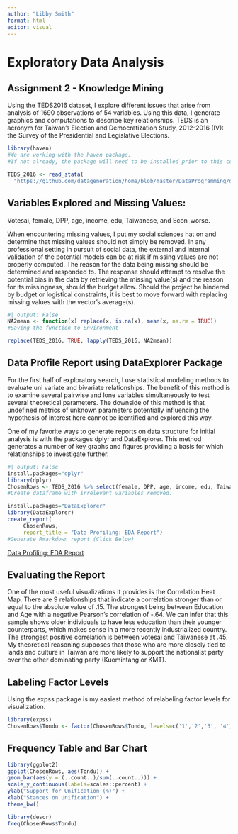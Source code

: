 ---
author: "Libby Smith"
format: html
editor: visual
---

# Exploratory Data Analysis

## Assignment 2 - Knowledge Mining

Using the TEDS2016 dataset, I explore different issues that arise from analysis of 1690 observations of 54 variables. Using this data, I generate graphics and computations to describe key relationships. TEDS is an acronym for Taiwan's Election and Democratization Study, 2012-2016 (IV): the Survey of the Presidential and Legislative Elections.

```{r}
library(haven)
#We are working with the haven package.
#If not already, the package will need to be installed prior to this command. 

TEDS_2016 <- read_stata(
  "https://github.com/datageneration/home/blob/master/DataProgramming/data/TEDS_2016.dta?raw=true")
```

## Variables Explored and Missing Values:

Votesai, female, DPP, age, income, edu, Taiwanese, and Econ_worse.

When encountering missing values, I put my social sciences hat on and determine that missing values should not simply be removed. In any professional setting in pursuit of social data, the external and internal validation of the potential models can be at risk if missing values are not properly computed. The reason for the data being missing should be determined and responded to. The response should attempt to resolve the potential bias in the data by retrieving the missing value(s) and the reason for its missingness, should the budget allow. Should the project be hindered by budget or logistical constraints, it is best to move forward with replacing missing values with the vector's average(s).

```{r}
#| output: False
NA2mean <- function(x) replace(x, is.na(x), mean(x, na.rm = TRUE)) 
#Saving the function to Environment

replace(TEDS_2016, TRUE, lapply(TEDS_2016, NA2mean))


```

## Data Profile Report using DataExplorer Package

For the first half of exploratory search, I use statistical modeling methods to evaluate uni variate and bivariate relationships. The benefit of this method is to examine several pairwise and lone variables simultaneously to test several theoretical parameters. The downside of this method is that undefined metrics of unknown parameters potentially influencing the hypothesis of interest here cannot be identified and explored this way.

One of my favorite ways to generate reports on data structure for initial analysis is with the packages dplyr and DataExplorer. This method generates a number of key graphs and figures providing a basis for which relationships to investigate further.

```{r}
#| output: False
install.packages="dplyr"
library(dplyr)
ChosenRows <- TEDS_2016 %>% select(female, DPP, age, income, edu, Taiwanese, Tondu, Econ_worse, votetsai) 
#Create dataframe with irrelevant variables removed.

install.packages="DataExplorer"
library(DataExplorer)
create_report(
     ChosenRows,
     report_title = "Data Profiling: EDA Report")
#Generate Rmarkdown report (Click Below)
```

[Data Profiling: EDA Report](https://libertysmith.github.io/report.html){#overview}

## Evaluating the Report

One of the most useful visualizations it provides is the Correlation Heat Map. There are 9 relationships that indicate a correlation stronger than or equal to the absolute value of .15. The strongest being between Education and Age with a negative Pearson's correlation of -.64. We can infer that this sample shows older individuals to have less education than their younger counterparts, which makes sense in a more recently industrialized country. The strongest positive correlation is between votesai and Taiwanese at .45. My theoretical reasoning supposes that those who are more closely tied to lands and culture in Taiwan are more likely to support the nationalist party over the other dominating party (Kuomintang or KMT).

## Labeling Factor Levels

Using the expss package is my easiest method of relabeling factor levels for visualization.

```{r}
library(expss)
ChosenRows$Tondu <- factor(ChosenRows$Tondu, levels=c('1','2','3', '4', '5','6', '9'), labels=c('Unification now','Status quo, unif. in future','Status quo, decide later', 'Status quo forever', 'Status quo, indep. in future', 'Independence now', 'No response'))
```

## Frequency Table and Bar Chart

```{r}
library(ggplot2)
ggplot(ChosenRows, aes(Tondu)) + 
geom_bar(aes(y = (..count..)/sum(..count..))) + 
scale_y_continuous(labels=scales::percent) +
ylab("Support for Unification (%)") + 
xlab("Stances on Unification") +
theme_bw()
```

```{r}
library(descr)
freq(ChosenRows$Tondu)
```
